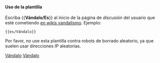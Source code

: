 {{es/Metaplantilla de avisos| tipo   = borrar
| imagen = en/Stop hand.png
| texto  = <strong>Vándalismo</strong><br/><noinclude>Este usuario</noinclude><includeonly>[[Special:Contributions/{{PAGENAME}}|{{PAGENAME}}]]</includeonly> está causando problemas en la wiki y su cuenta debe ser bloqueada para evitar nuevos incidentes.<br/>''(<noinclude>This user</noinclude><includeonly>[[Special:Contributions/{{PAGENAME}}|{{PAGENAME}}]]</includeonly> is causing problems on the wiki and should be banned to prevent further incidents)''
}}<includeonly>{{{1|[[Category:en/Vandals]]}}}</includeonly><noinclude>

====Uso de la plantilla====
Escriba <nowiki>{{</nowiki>'''Vándalo/Es'''<nowiki>}}</nowiki> al inicio de la página de ''discusión'' del usuario que esté cometiendo [https://www.wikipedia.org/wiki/es:vandalismo en wikis vandalismo]. Ejemplo:
<pre>{{es/Vándalo}}</pre>
Por favor, no use esta plantilla contra robots de borrado aleatorio, ya que suelen usar direcciones IP aleatorias.


[[Category:es/Plantillas|Vándalo]][[Category:es/Cajas de mensajes|Vándalo]]</noinclude>